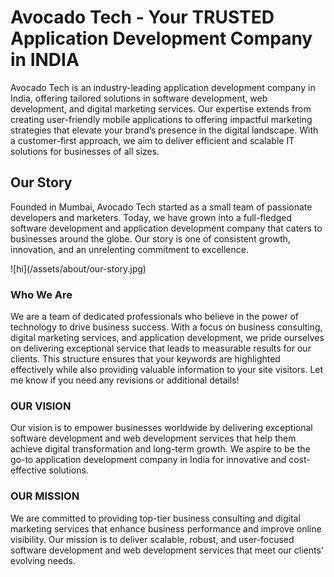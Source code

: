 
# Avocado Tech - Your TRUSTED Application Development Company in INDIA

Avocado Tech is an industry-leading application development company in India, offering tailored solutions in software development, web development, and digital marketing services. Our expertise extends from creating user-friendly mobile applications to offering impactful marketing strategies that elevate your brand’s presence in the digital landscape. With a customer-first approach, we aim to deliver efficient and scalable IT solutions for businesses of all sizes.

## Our Story

Founded in Mumbai, Avocado Tech started as a small team of passionate developers and marketers. Today, we have grown into a full-fledged software development and application development company that caters to businesses around the globe. Our story is one of consistent growth, innovation, and an unrelenting commitment to excellence.

<div className="flex w-full flex-col md:!flex-row gap-4 md:items-center justify-center">
  <div className="flex-1 w-full md:mt-12 md:w-96 min-w-96 flex justify-center">
    ![hi](/assets/about/our-story.jpg)
  </div>
  <div className="flex-1">

### Who We Are

We are a team of dedicated professionals who believe in the power of technology to drive business success. With a focus on business consulting, digital marketing services, and application development, we pride ourselves on delivering exceptional service that leads to measurable results for our clients.
This structure ensures that your keywords are highlighted effectively while also providing valuable information to your site visitors. Let me know if you need any revisions or additional details!

### OUR VISION

Our vision is to empower businesses worldwide by delivering exceptional software development and web development services that help them achieve digital transformation and long-term growth. We aspire to be the go-to application development company in India for innovative and cost-effective solutions.

### OUR MISSION

We are committed to providing top-tier business consulting and digital marketing services that enhance business performance and improve online visibility. Our mission is to deliver scalable, robust, and user-focused software development and web development services that meet our clients’ evolving needs.

  </div>
</div>
